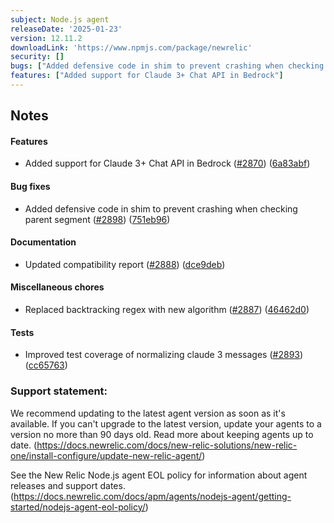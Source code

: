 ```yaml
---
subject: Node.js agent
releaseDate: '2025-01-23'
version: 12.11.2
downloadLink: 'https://www.npmjs.com/package/newrelic'
security: []
bugs: ["Added defensive code in shim to prevent crashing when checking parent segment"]
features: ["Added support for Claude 3+ Chat API in Bedrock"]
---
```


## Notes

#### Features

* Added support for Claude 3+ Chat API in Bedrock ([#2870](https://github.com/newrelic/node-newrelic/pull/2870)) ([6a83abf](https://github.com/newrelic/node-newrelic/commit/6a83abf8b1a0cb0f993e9d9285566a09677d7d2e))

#### Bug fixes

* Added defensive code in shim to prevent crashing when checking parent segment ([#2898](https://github.com/newrelic/node-newrelic/pull/2898)) ([751eb96](https://github.com/newrelic/node-newrelic/commit/751eb9608d7401d1123a0e810eac9dc554127e4e))

#### Documentation

* Updated compatibility report ([#2888](https://github.com/newrelic/node-newrelic/pull/2888)) ([dce9deb](https://github.com/newrelic/node-newrelic/commit/dce9debeda6c5ed30c0ed6dbc00f73cf11c8f40f))

#### Miscellaneous chores

* Replaced backtracking regex with new algorithm ([#2887](https://github.com/newrelic/node-newrelic/pull/2887)) ([46462d0](https://github.com/newrelic/node-newrelic/commit/46462d00b68c4a4cedd60d46d531b2f31800df98))

#### Tests

* Improved test coverage of normalizing claude 3 messages ([#2893](https://github.com/newrelic/node-newrelic/pull/2893)) ([cc65763](https://github.com/newrelic/node-newrelic/commit/cc657633b81daf4b372e5715e696ed3c23ecb678))


### Support statement:

We recommend updating to the latest agent version as soon as it's available. If you can't upgrade to the latest version, update your agents to a version no more than 90 days old. Read more about keeping agents up to date. (https://docs.newrelic.com/docs/new-relic-solutions/new-relic-one/install-configure/update-new-relic-agent/)

See the New Relic Node.js agent EOL policy for information about agent releases and support dates. (https://docs.newrelic.com/docs/apm/agents/nodejs-agent/getting-started/nodejs-agent-eol-policy/)